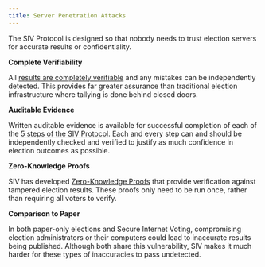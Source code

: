 ```yaml
---
title: Server Penetration Attacks
---
```


The SIV Protocol is designed so that nobody needs to trust election servers for accurate results or confidentiality.

**Complete Verifiability**

All [results are completely verifiable](/verifiability) and any mistakes can be independently detected. This provides far greater assurance than traditional election infrastructure where tallying is done behind closed doors.

**Auditable Evidence**

Written auditable evidence is available for successful completion of each of the [5 steps of the SIV Protocol](/technical-specifications#election-begins). Each and every step can and should be independently checked and verified to justify as much confidence in election outcomes as possible.

**Zero-Knowledge Proofs**

SIV has developed [Zero-Knowledge Proofs](/verifiability/zero-knowledge) that provide verification against tampered election results. These proofs only need to be run once, rather than requiring all voters to verify.

**Comparison to Paper**

In both paper-only elections and Secure Internet Voting, compromising election administrators or their computers could lead to inaccurate results being published. Although both share this vulnerability, SIV makes it much harder for these types of inaccuracies to pass undetected.
